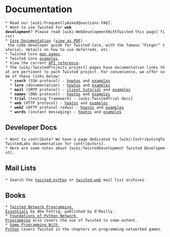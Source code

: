 = Documentation =

 * Read our [wiki:FrequentlyAskedQuestions FAQ].
 * Want to use Twisted for '''web development'''? Please read [wiki:WebDevelopmentWithTwisted this page] first!
 * [http://twistedmatrix.com/projects/core/documentation/howto/index.html Core Documentation] ([http://twistedmatrix.com/projects/core/documentation/howto/book.pdf view as PDF]) - the code developer guide for Twisted Core, with the famous "Finger" tutorial, details on how to use deferreds, etc.
 * Twisted Core [http://twistedmatrix.com/projects/core/documentation/man/ man pages].
 * Twisted Core [http://twistedmatrix.com/projects/core/documentation/examples/ examples].
 * View the current [http://twistedmatrix.com/documents/current/api/ API reference].
 * The [wiki:TwistedProjects project] pages have documentation links that are pertinent to each Twisted project. For convenience, we offer some of these links below:
   * '''conch''' (SSH protocol) - [http://twistedmatrix.com/projects/conch/documentation/howto/ howtos] and [http://twistedmatrix.com/projects/conch/documentation/examples/ examples]
   * '''lore''' (documentation) - [http://twistedmatrix.com/projects/lore/documentation/howto/ howtos] and [http://twistedmatrix.com/projects/lore/documentation/examples/ examples]
   * '''mail''' (SMTP protocol) - [http://twistedmatrix.com/projects/mail/documentation/tutorial/smtpclient/smtpclient.html client tutorial] and [http://twistedmatrix.com/projects/mail/documentation/examples/ examples]
   * '''names''' (DNS protocol) - [http://twistedmatrix.com/projects/names/documentation/howto/ howtos] and [http://twistedmatrix.com/projects/names/documentation/examples/ examples]
   * '''trial''' (testing framework) - [wiki:TwistedTrial docs]
   * '''web''' (HTTP protocol) - [http://twistedmatrix.com/projects/web/documentation/howto/ howtos] and [http://twistedmatrix.com/projects/web/documentation/examples/ examples]
   * '''web2''' (HTTP protocol redux) - [http://twistedmatrix.com/trac/browser/trunk/doc/web2/howto/index.xhtml?format=raw howtos] and [http://twistedmatrix.com/trac/browser/trunk/doc/web2/examples/index.xhtml?format=raw examples]
   * '''words''' (instant messaging) - [http://twistedmatrix.com/projects/words/documentation/howto/ howtos] and [http://twistedmatrix.com/projects/words/documentation/examples/ examples]

== Developer Docs ==

 * Want to contribute? We have a page dedicated to [wiki:ContributingToTwistedLabs documentation for contributors].
 * Here are some notes about [wiki:TwistedDevelopment Twisted Development].

== Mail Lists ==

 * Search the [http://www.google.com/search?q=site%3Atwistedmatrix.com+inurl%3Apipermail%2Ftwisted-python&btnG=Search twisted-python] or [http://www.google.com/search?q=site%3Atwistedmatrix.com+inurl%3Apipermail%2Ftwisted-web&btnG=Search twisted-web] mail list archives.

== Books == 

 * [http://www.amazon.com/exec/obidos/ASIN/0596100329/httpitamorg-20?creative=327641&camp=14573&link_code=as1 Twisted Network Programming Essentials] by Abe Fettig, published by O'Reilly.
 * [http://www.amazon.com/exec/obidos/ASIN/1590593715/httpitamorg-20?creative=327641&camp=14573&link_code=as1 Foundations of Python Network Programming] also covers the use of Twisted to some extent.
 * [http://www.amazon.com/exec/obidos/ASIN/1584502584/httpitamorg-20?creative=327641&camp=14573&link_code=as1 Game Programming With Python] covers Twisted in the chapters on programming networked games.